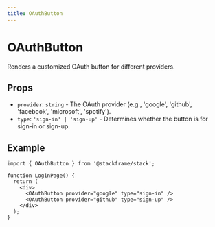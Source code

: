 ```yaml
---
title: OAuthButton
---
```


# OAuthButton

Renders a customized OAuth button for different providers.

## Props

- `provider`: `string` - The OAuth provider (e.g., 'google', 'github', 'facebook', 'microsoft', 'spotify').
- `type`: `'sign-in' | 'sign-up'` - Determines whether the button is for sign-in or sign-up.

## Example

```tsx
import { OAuthButton } from '@stackframe/stack';

function LoginPage() {
  return (
    <div>
      <OAuthButton provider="google" type="sign-in" />
      <OAuthButton provider="github" type="sign-up" />
    </div>
  );
}
```